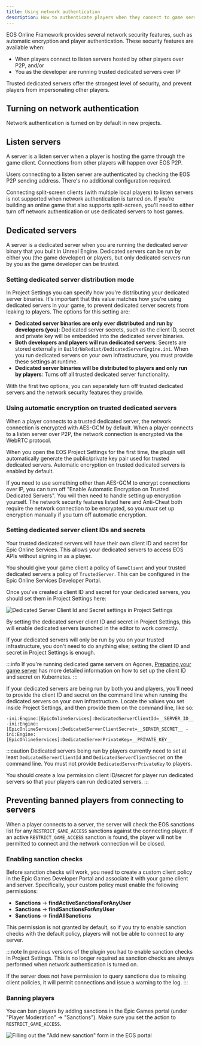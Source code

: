 ```yaml
---
title: Using network authentication
description: How to authenticate players when they connect to game servers.
---
```


EOS Online Framework provides several network security features, such as automatic encryption and player authentication. These security features are available when:

- When players connect to listen servers hosted by other players over P2P, and/or
- You as the developer are running trusted dedicated servers over IP

Trusted dedicated servers offer the strongest level of security, and prevent players from impersonating other players.

## Turning on network authentication

Network authentication is turned on by default in new projects.

## Listen servers

A server is a listen server when a player is hosting the game through the game client. Connections from other players will happen over EOS P2P.

Users connecting to a listen server are authenticated by checking the EOS P2P sending address. There's no additional configuration required.

Connecting split-screen clients (with multiple local players) to listen servers is not supported when network authentication is turned on. If you're building an online game that also supports split-screen, you'll need to either turn off network authentication or use dedicated servers to host games.

## Dedicated servers

A server is a dedicated server when you are running the dedicated server binary that you built in Unreal Engine. Dedicated servers can be run by either you (the game developer) or players, but only dedicated servers run by you as the game developer can be trusted.

### Setting dedicated server distribution mode

In Project Settings you can specify how you're distributing your dedicated server binaries. It's important that this value matches how you're using dedicated servers in your game, to prevent dedicated server secrets from leaking to players. The options for this setting are:

- **Dedicated server binaries are only ever distributed and run by developers (you)**: Dedicated server secrets, such as the client ID, secret and private key will be embedded into the dedicated server binaries.
- **Both developers and players will run dedicated servers**: Secrets are stored externally in `Build/NoRedist/DedicatedServerEngine.ini`. When you run dedicated servers on your own infrastructure, you must provide these settings at runtime.
- **Dedicated server binaries will be distributed to players and only run by players**: Turns off all trusted dedicated server functionality.

With the first two options, you can separately turn off trusted dedicated servers and the network security features they provide.

### Using automatic encryption on trusted dedicated servers

When a player connects to a trusted dedicated server, the network connection is encrypted with AES-GCM by default. When a player connects to a listen server over P2P, the network connection is encrypted via the WebRTC protocol.

When you open the EOS Project Settings for the first time, the plugin will automatically generate the public/private key pair used for trusted dedicated servers. Automatic encryption on trusted dedicated servers is enabled by default.

If you need to use something other than AES-GCM to encrypt connections over IP, you can turn off "Enable Automatic Encryption on Trusted Dedicated Servers". You will then need to handle setting up encryption yourself. The network security features listed here and Anti-Cheat both require the network connection to be encrypted, so you _must_ set up encryption manually if you turn off automatic encryption.

### Setting dedicated server client IDs and secrets

Your trusted dedicated servers will have their own client ID and secret for Epic Online Services. This allows your dedicated servers to access EOS APIs without signing in as a player.

You should give your game client a policy of `GameClient` and your trusted dedicated servers a policy of `TrustedServer`. This can be configured in the Epic Online Services Developer Portal.

Once you've created a client ID and secret for your dedicated servers, you should set them in Project Settings here:

![Dedicated Server Client Id and Secret settings in Project Settings](./authentication/dedicated_servers.png)

By setting the dedicated server client ID and secret in Project Settings, this will enable dedicated servers launched in the editor to work correctly.

If your dedicated servers will only be run by you on your trusted infrastructure, you don't need to do anything else; setting the client ID and secret in Project Settings is enough.

:::info
If you're running dedicated game servers on Agones, [Preparing your game server](../../dedis/preparing_your_game_server.mdx#creating-a-client-id-and-secret-for-your-game-server-binaries) has more detailed information on how to set up the client ID and secret on Kubernetes.
:::

If your dedicated servers are being run by both you and players, you'll need to provide the client ID and secret on the command line when running the dedicated servers on your own infrastructure. Locate the values you set inside Project Settings, and then provide them on the command line, like so:

```
-ini:Engine:[EpicOnlineServices]:DedicatedServerClientId=__SERVER_ID__ -ini:Engine:[EpicOnlineServices]:DedicatedServerClientSecret=__SERVER_SECRET__ -ini:Engine:[EpicOnlineServices]:DedicatedServerPrivateKey=__PRIVATE_KEY__
```

:::caution
Dedicated servers being run by players currently need to set at least `DedicatedServerClientId` and `DedicatedServerClientSecret` on the command line. You must not provide `DedicatedServerPrivateKey` to players.

You should create a low permission client ID/secret for player run dedicated servers so that your players can run dedicated servers.
:::

## Preventing banned players from connecting to servers

When a player connects to a server, the server will check the EOS sanctions list for any `RESTRICT_GAME_ACCESS` sanctions against the connecting player. If an active `RESTRICT_GAME_ACCESS` sanction is found, the player will not be permitted to connect and the network connection will be closed.

### Enabling sanction checks

Before sanction checks will work, you need to create a custom client policy in the Epic Games Developer Portal and associate it with your game client and server. Specifically, your custom policy must enable the following permissions:

- **Sanctions** -> **findActiveSanctionsForAnyUser**
- **Sanctions** -> **findSanctionsForAnyUser**
- **Sanctions** -> **findAllSanctions**

This permission is not granted by default, so if you try to enable sanction checks with the default policy, players will not be able to connect to any server.

:::note
In previous versions of the plugin you had to enable sanction checks in Project Settings. This is no longer required as sanction checks are always performed when network authentication is turned on.

If the server does not have permission to query sanctions due to missing client policies, it will permit connections and issue a warning to the log.
:::

### Banning players

You can ban players by adding sanctions in the Epic Games portal (under "Player Moderation" -> "Sanctions"). Make sure you set the action to `RESTRICT_GAME_ACCESS`.

![Filling out the "Add new sanction" form in the EOS portal](./authentication/adding_sanctions.png)
